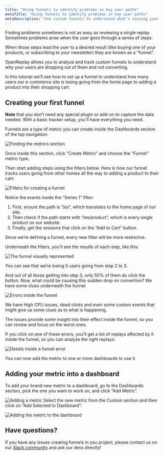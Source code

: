 ```yaml
---
title: "Using funnels to identify problems in key user paths"
metaTitle: "Using funnels to identify problems in key user paths"
metaDescription: "Use custom funnels to understand what's causing your conversion issues"
---
```

Finding problems sometimes is not as easy as reviewing a single replay. Sometimes problems arise when the user goes through a series of steps.

When those steps lead the user to a desired result (like buying one of your products, or subscribing to your newsletter) they are known as a "funnel".

OpenReplay allows you to analyze and track custom funnels to understand why your users are dropping out of them and not converting.

In this tutorial we’ll see how to set up a funnel to understand how many users our e-commerce site is losing going from the home page to adding a product into their shopping cart.

## Creating your first funnel

**Note** that you don’t need any special plugin or add-on to capture the data needed. With a basic tracker setup, you’ll have everything you need.

Funnels are a type of metric you can create inside the Dashboards section of the top navigation:

![Finding the metrics section](/tutorials//funnels/getting-to-metrics.png)

Once inside this section, click “Create Metric” and choose the “Funnel” metric type.

Then start adding steps using the filters below. Here is how our funnel tracks users going from other homes all the way to adding a product to their cart:

![Filters for creating a funnel](/tutorials//funnels/funnel-filters.png)

Notice the events inside the “Series 1” filter:

1. First, ensure the path is “/es”, which  translates to the home page of our site.
2. Then check if the path starts with “/es/product”, which is every single product on our website.
3. Finally, get the sessions that click on the “Add to Cart” button.

Since we’re defining a funnel, every new filter will be more restrictive.

Underneath the filters, you’ll see the results of each step, like this:

![The funnel visually represented](/tutorials//funnels/funnel-visual.png)

You can see that we’re losing 5 users going from step 2 to 3.

And out of all those getting into step 3, only 50% of them do click the button. Now, what could be causing this sudden drop on convertion? We have some clues underneath the funnel.

![Errors inside the funnel](/tutorials//funnels/funnel-errors.png)

We have High CPU issues, dead clicks and even some custom events that might give us some clues as to what is happening.

The issues provide some insight into their effect inside the funnel, so you can review and focus on the worst ones.

If you click on one of these errors, you’ll get a list of replays affected by it inside the funnel, so you can analyze the right replays:

![Details inside a funnel error](/tutorials//funnels/funnel-details.png)

You can now add the metric to one or more dashboards to use it.

## Adding your metric into a dashboard

To add your brand new metric to a dashboard, go to the Dashboards section, pick the one you want to work on, and click “Add Metric”.


![Adding a metric](/tutorials//funnels/add-metric-button.png)
Select the new metric from the Custom section and then click on “Add Selected to Dashboard”:

![Adding the metric to the dashboard](/tutorials//funnels/adding-metric-to-dashboard.png)

## Have questions?

If you have any issues creating funnels in you project, please contact us on our [Slack community](https://slack.openreplay.com/) and ask our devs directly!
